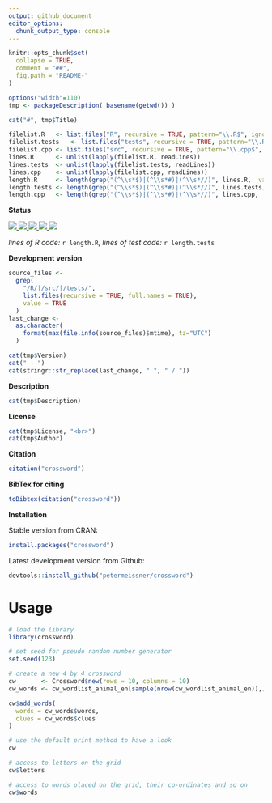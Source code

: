 ```yaml
---
output: github_document
editor_options: 
  chunk_output_type: console
---
```



```r
knitr::opts_chunk$set(
  collapse = TRUE,
  comment = "##",
  fig.path = "README-"
)
```


```r
options("width"=110)
tmp <- packageDescription( basename(getwd()) )
```

```r
cat("#", tmp$Title)
```



```r
filelist.R   <- list.files("R", recursive = TRUE, pattern="\\.R$", ignore.case = TRUE, full.names = TRUE)
filelist.tests   <- list.files("tests", recursive = TRUE, pattern="\\.R$", ignore.case = TRUE, full.names = TRUE)
filelist.cpp <- list.files("src", recursive = TRUE, pattern="\\.cpp$", ignore.case = TRUE, full.names = TRUE)
lines.R      <- unlist(lapply(filelist.R, readLines))
lines.tests  <- unlist(lapply(filelist.tests, readLines))
lines.cpp    <- unlist(lapply(filelist.cpp, readLines))
length.R     <- length(grep("(^\\s*$)|(^\\s*#)|(^\\s*//)", lines.R,  value = TRUE, invert = TRUE))
length.tests <- length(grep("(^\\s*$)|(^\\s*#)|(^\\s*//)", lines.tests,  value = TRUE, invert = TRUE))
length.cpp   <- length(grep("(^\\s*$)|(^\\s*#)|(^\\s*//)", lines.cpp,  value = TRUE, invert = TRUE))
```




**Status**

<a href="https://travis-ci.org/petermeissner/crossword">
<img src="https://api.travis-ci.org/petermeissner/crossword.svg?branch=master">
<a/>
<a href="https://cran.r-project.org/package=crossword">
<img src="http://www.r-pkg.org/badges/version/crossword">
</a>
<a href="">
<img src="https://codecov.io/gh/petermeissner/crossword/branch/master/graph/badge.svg">
</a>
<a href="">
<img src="http://cranlogs.r-pkg.org/badges/grand-total/crossword">
</a>
<a href="">
<img src="http://cranlogs.r-pkg.org/badges/crossword">
</a>


*lines of R code:* `r length.R`, *lines of test code:* `r length.tests`



**Development version**

```r
source_files <- 
  grep(
    "/R/|/src/|/tests/",
    list.files(recursive = TRUE, full.names = TRUE), 
    value = TRUE
  )
last_change <- 
  as.character(
    format(max(file.info(source_files)$mtime), tz="UTC")
  )
```


```r
cat(tmp$Version)
cat(" - ")
cat(stringr::str_replace(last_change, " ", " / "))
```

**Description**

```r
cat(tmp$Description)
```


**License**

```r
cat(tmp$License, "<br>")
cat(tmp$Author)
```




**Citation**


```r
citation("crossword")
```

**BibTex for citing**

```r
toBibtex(citation("crossword"))
```



**Installation**

Stable version from CRAN:

```r
install.packages("crossword")
```


Latest development version from Github:

```r
devtools::install_github("petermeissner/crossword")
```






# Usage

```r
# load the library
library(crossword)

# set seed for pseudo random number generator
set.seed(123)

# create a new 4 by 4 crossword
cw       <- Crossword$new(rows = 10, columns = 10)
cw_words <- cw_wordlist_animal_en[sample(nrow(cw_wordlist_animal_en)),]

cw$add_words(
  words = cw_words$words,
  clues = cw_words$clues
)
```


```r
# use the default print method to have a look
cw
```


```r
# access to letters on the grid
cw$letters

# access to words placed on the grid, their co-ordinates and so on
cw$words
```






